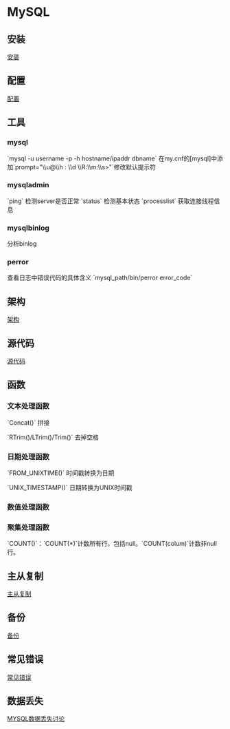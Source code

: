 =MySQL=

==安装==
[[install|安装]]

==配置==
[[conf|配置]]

== 工具 ==
===mysql===
`mysql -u username -p -h hostname/ipaddr dbname`
在my.cnf的[mysql]中添加`prompt="\\u@\\h : \\d \\R:\\m:\\s>"`修改默认提示符

=== mysqladmin ===
`ping` 检测server是否正常
`status` 检测基本状态
`processlist` 获取连接线程信息

=== mysqlbinlog ===
分析binlog

=== perror ===
查看日志中错误代码的具体含义
`mysql_path/bin/perror error_code`

== 架构 ==
[[struct|架构]]

== 源代码 ==
[[sourcecode/index|源代码]]

== 函数 ==
=== 文本处理函数 ===
`Concat()` 拼接

`RTrim()/LTrim()/Trim()` 去掉空格
=== 日期处理函数 ===
`FROM_UNIXTIME()` 时间戳转换为日期

`UNIX_TIMESTAMP()` 日期转换为UNIX时间戳

=== 数值处理函数 ===

=== 聚集处理函数 ===
`COUNT()`：`COUNT(*)`计数所有行，包括null。`COUNT(colum)`计数非null行。

== 主从复制 ==
[[replication|主从复制]]

==备份==
[[backup|备份]]

== 常见错误 ==
[[errors|常见错误]]

== 数据丢失 ==
[[http://www.woqutech.com/?p=769|MYSQL数据丢失讨论]]
